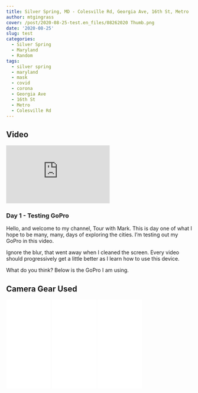 ```yaml
---
title: Silver Spring, MD - Colesville Rd, Georgia Ave, 16th St, Metro
author: mtgingrass
cover: /post/2020-08-25-test.en_files/08262020 Thumb.png
date: '2020-08-25'
slug: test
categories:
  - Silver Spring
  - Maryland
  - Random
tags:
  - silver spring
  - maryland
  - mask
  - covid
  - corona
  - Georgia Ave
  - 16th St
  - Metro
  - Colesville Rd
---
```


## Video

<iframe width="280" height="157" src="https://www.youtube.com/embed/NDbF_TrxZzw" frameborder="0" allow="accelerometer; autoplay; encrypted-media; gyroscope; picture-in-picture" allowfullscreen></iframe>

### Day 1 - Testing GoPro

Hello, and welcome to my channel, Tour with Mark. This is day one of what I hope to be many, many, days of exploring the cities. I'm testing out my GoPro in this video.

Ignore the blur, that went away when I cleaned the screen. Every video should progressively get a little better as I learn how to use this device. 

What do you think? Below is the GoPro I am using.

## Camera Gear Used

<iframe style="width:120px;height:240px;" marginwidth="0" marginheight="0" scrolling="no" frameborder="0" src="//ws-na.amazon-adsystem.com/widgets/q?ServiceVersion=20070822&OneJS=1&Operation=GetAdHtml&MarketPlace=US&source=ac&ref=qf_sp_asin_til&ad_type=product_link&tracking_id=hatro-20&marketplace=amazon&region=US&placement=B07GDGZCCH&asins=B07GDGZCCH&linkId=21ac19b3aebd88af568926848ed0e44e&show_border=true&link_opens_in_new_window=true&price_color=333333&title_color=0066c0&bg_color=ffffff">
    </iframe>
    
<iframe style="width:120px;height:240px;" marginwidth="0" marginheight="0" scrolling="no" frameborder="0" src="//ws-na.amazon-adsystem.com/widgets/q?ServiceVersion=20070822&OneJS=1&Operation=GetAdHtml&MarketPlace=US&source=ac&ref=qf_sp_asin_til&ad_type=product_link&tracking_id=hatro-20&marketplace=amazon&region=US&placement=B07GD1HX7H&asins=B07GD1HX7H&linkId=d540f63169cf5579fe6cf0fe3ad80081&show_border=true&link_opens_in_new_window=true&price_color=333333&title_color=0066c0&bg_color=ffffff">
    </iframe>
    
<iframe style="width:120px;height:240px;" marginwidth="0" marginheight="0" scrolling="no" frameborder="0" src="//ws-na.amazon-adsystem.com/widgets/q?ServiceVersion=20070822&OneJS=1&Operation=GetAdHtml&MarketPlace=US&source=ac&ref=qf_sp_asin_til&ad_type=product_link&tracking_id=hatro-20&marketplace=amazon&region=US&placement=B07FCR3316&asins=B07FCR3316&linkId=966152948273f58ed1640fff2edc1aa0&show_border=true&link_opens_in_new_window=true&price_color=333333&title_color=0066c0&bg_color=ffffff">
    </iframe>
